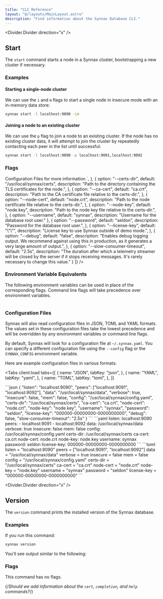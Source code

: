 ```yaml
---
title: "CLI Reference"
layout: "@/layouts/MainLayout.astro"
description: "Find information about the Synnax Database CLI."
---
```


<Divider.Divider direction="x" />

## Start 

The `start` command starts a node in a Synnax cluster, bootstrapping a new cluster if
necessary.

### Examples

#### Starting a single-node cluster

We can use the `i` and `m` flags to start a single node in insecure mode with an 
in-memory data store:

```cmd
synnax start -l localhost:9090 -im
```

#### Joining a node to an existing cluster

We can use the `p` flag to join a node to an existing cluster. If the node has no 
existing cluster data, it will attempt to join the cluster by repeatedly contacting
each peer in the list until successful:

```cmd
synnax start -l localhost:9090 -p localhost:9091,localhost:9092
```

### Flags

<Table
    columns={[
        {
            key: "option",
            name: "Flag",
            type: "code",
            width: 150,
        },
        { key: "default", name: "Default", type: "code" },
        { key: "description", name: "Description", type: "html"} 
    ]}
    data={[
        {
            option: "--listen/-l",
            default: "localhost:9090",
            description: `A reachable address and port to listen on for incoming client connections and RPCs from other nodes. This
                is also the address and port that will be advertised to peers in the cluster.`,
        },
        {
            option: "--peers/-p",
            default: "[]",
            description: `A list of comma separated peer nodes in an existing cluster. If this list is not empty, the node will
            attempt to join the cluster by connecting to each peer in the list. If the list is empty and no existing cluster
            data is found, the node will bootstrap a new cluster.`,
        },
        {
            option: "--data/-d",
            default: "/usr/local/synnax/data",
            description:
                "The file path to the storage device where Synnax will keep its data.",
        },
        {
            option: "--verbose/-v",
            default: "false",
            description: "Enables human-readable logging.",
        },
        {
            option: "--insecure/-i",
            default: "false",
            description:
                "Starts the node without TLS encryption. This is not recommended for production use.",
        },
        {
            option: "--mem/-m",
            default: "false",
            description:
                `Starts the node with an in-memory data store. In this mode, all data will
                kept in memory, will not be stored on disk, and will be lost when the node is
                restarted. This can be useful for testing and development, but is not recommended
                for production use.`,
        },
        {
            option: "--config/c",
            default: "~/.synnax.yaml",
            description: `Path to a JSON, YAML, or TOML configuration file that can
                be used to set the node's configuration instead of using flags or environment variables.
                See <a href="#configuration-files">Configuration Files</a> for more information.`,
        },
        {
            option: "--certs-dir",
            default: "/usr/local/synnax/certs",
            description:
                "Path to the directory containing the TLS certificates for the node.",
        },
        {
            option: "--ca-cert",
            default: "ca.crt",
            description: "Path to the CA certificate file relative to the certs-dir.",
        },
        {
            option: "--node-cert",
            default: "node.crt",
            description: "Path to the node certificate file relative to the certs-dir.",
        },
        {
            option: "--node-key",
            default: "node.key",
            description: "Path to the node key file relative to the certs-dir.",
        },
        {
            option: "--username",
            default: "synnax",
            description: "Username for the database root user."
        },
        {
            option: "--password",
            default: "seldon",
            description: "Password for the database root user.",
        },
        {
            option: "--license-key",
            default: "\"\"",
            description: "License key to use Synnax outside of demo mode.",
        },
        {
            option: "--debug",
            default: "false",
            description: "Enables debug logging output. We recommend against using this in production, as it generates a very large amount of output.",
        },
        {
            option: "--slow-consumer-timeout",
            default: "2.5s",
            description: "The duration after which a telemetry streamer will be closed by the server if it stops receiving messages. It's rarely necessary to change this value."
        }
    ]}
/>

### Environment Variable Equivalents

The following environment variables can be used in place of the corresponding flags. 
Command line flags will take precedence over environment variables.

<Table
    columns={[
        {
            key: "option",
            name: "Flag",
            type: "code",
        },
        {
            key: "env",
            name: "Environment Variable",
            type: "code",
        },
    ]}
    data={[
        {
            option: "--listen/-l",
            env: "SYNNAX_LISTEN",
        },
        {
            option: "--peers/-p",
            env: "SYNNAX_PEERS",
        },
        {
            option: "--data/-d",
            env: "SYNNAX_DATA",
        },
        {
            option: "--verbose/-v",
            env: "SYNNAX_VERBOSE",
        },
        {
            option: "--insecure/-i",
            env: "SYNNAX_INSECURE",
        },
        {
            option: "--mem/-m",
            env: "SYNNAX_MEM",
        },
        {
            option: "--config/c",
            env: "SYNNAX_CONFIG",
        },
        {
            option: "--certs-dir",
            env: "SYNNAX_CERTS_DIR",
        },
        {
            option: "--ca-cert",
            env: "SYNNAX_CA_CERT",
        },
        {
            option: "--node-cert",
            env: "SYNNAX_NODE_CERT",
        },
        {
            option: "--node-key",
            env: "SYNNAX_NODE_KEY",
        },
        {
            option: "--username",
            env: "SYNNAX_USERNAME",
        },
        {
            option: "--password",
            env: "SYNNAX_PASSWORD",
        },
        {
            option: "--license-key",
            env: "SYNNAX_LICENSE_KEY",
        },
        {
            option: "--debug",
            env: "SYNNAX_DEBUG",
        },
        {
            option: "--slow-consumer-timeout",
            env: "SYNNAX_SLOW_CONSUMER_TIMEOUT",
        }
    ]}
/>

### Configuration Files

Synnax will also read configuration files in JSON, TOML and YAML formats. The
values set in these configuration files take the lowest precedence and will be
overridden by any environment variables or command line flags.

By default, Synnax will look for a configuration file at `~/.synnax.yaml`. You
can specify a different configuration file using the `--config` flag or the
`SYNNAX_CONFIG` environment variable.

Here are example configuration files in various formats:

<Tabs
client:load
tabs={[
    {
        name: "JSON",
        tabKey: "json",
    },
    {
        name: "YAML",
        tabKey: "yaml",
    },
    {
        name: "TOML",
        tabKey: "toml",
    },
]}
>
<slot slot="json">
```json
{
    "listen": "localhost:9090",
    "peers": ["localhost:9091", "localhost:9092"],
    "data": "/usr/local/synnax/data",
    "verbose": true,
    "insecure": false,
    "mem": false,
    "config": "/usr/local/synnax/config.yaml",
    "certs-dir": "/usr/local/synnax/certs",
    "ca-cert": "ca.crt",
    "node-cert": "node.crt",
    "node-key": "node.key",
    "username": "synnax",
    "password": "seldon",
    "license-key": "000000-00000000-0000000000",
    "debug": false,
    "slow-consumer-timeout": "2.5s"
}
```
</slot>
<slot slot="yaml">
```yaml
listen: localhost:9090
peers: 
  - localhost:9091
  - localhost:9092
data: /usr/local/synnax/data
verbose: true
insecure: false
mem: false
config: /usr/local/synnax/config.yaml
certs-dir: /usr/local/synnax/certs
ca-cert: ca.crt
node-cert: node.crt
node-key: node.key
username: synnax
password: seldon
license-key: 000000-00000000-0000000000
```
</slot>
<slot slot="toml">
```toml
listen = "localhost:9090"
peers = ["localhost:9091", "localhost:9092"]
data = "/usr/local/synnax/data"
verbose = true
insecure = false
mem = false
config = "/usr/local/synnax/config.yaml"
certs-dir = "/usr/local/synnax/certs"
ca-cert = "ca.crt"
node-cert = "node.crt"
node-key = "node.key"
username = "synnax"
password = "seldon"
license-key = "000000-00000000-0000000000"
```
</slot>
</Tabs>

<Divider.Divider direction="x" />

## Version

The `version` command prints the installed version of the Synnax database.

### Examples

If you run this command:

```cmd
synnax version
```

You'll see output similar to the following:

<SynnaxVersionOutput />

### Flags

This command has no flags.

{/*Should we add information about the `cert`, `completion`, and `help`
commands?*/}

